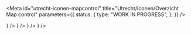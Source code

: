 <!-- @license CC0-1.0 -->


<Meta
  id="utrecht-iconen-mapcontrol"
  title="Utrecht/Iconen/Overzicht Map control"
  parameters={{
    status: {
      type: "WORK IN PROGRESS",
    },
  }}
/>

<CustomIconGallery>
  <CustomIconGalleryItem name="utrecht-icon-filter" icon={<utrecht-icon-filter />} />
  <CustomIconGalleryItem name="utrecht-icon-list" icon={<utrecht-icon-list />} />
  <CustomIconGalleryItem name="utrecht-icon-zoomin" icon={<utrecht-icon-zoomin />} />
  <CustomIconGalleryItem name="utrecht-icon-zoomout" icon={<utrecht-icon-zoomout />} />
</CustomIconGallery>
